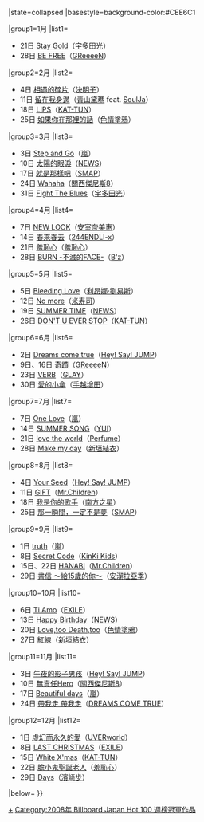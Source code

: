 {{Navbox
|bodyclass=hlist
|name=Billboard JAPAN Hot 100 週榜冠軍 (2008年)
|title=[[Billboard JAPAN]] [[Billboard Japan Hot 100|Hot 100]] 週榜冠軍作品及獲得者{{#if:{{{1|}}}|（{{{1|}}}）|}}
|state=<includeonly>collapsed</includeonly>
|basestyle=background-color:#CEE6C1

|group1=1月
|list1=
*21日 [[HEART STATION/Stay Gold|Stay Gold]]（[[宇多田光]]）
*28日 [[BE FREE/涙空|BE FREE]]（[[GReeeeN]]）
|group2=2月
|list2=
*4日 [[相遇的碎片]]（[[決明子 (團體)|決明子]]）
*11日 [[留在我身邊]]（[[青山黛瑪]] feat. [[SoulJa]]）
*18日 [[LIPS]]（[[KAT-TUN]]）
*25日 [[如果你在那裡的話]]（[[色情塗鴉]]）
|group3=3月
|list3=
*3日 [[Step and Go]]（[[嵐]]）
*10日 [[太陽的眼淚]]（[[NEWS]]）
*17日 [[就是那樣吧/White Message|就是那樣吧]]（[[SMAP]]）
*24日 [[Wahaha]]（[[關西傑尼斯8]]）
*31日 [[Fight The Blues]]（[[宇多田光]]）
|group4=4月
|list4=
*7日 [[60s 70s 80s|NEW LOOK]]（[[安室奈美惠]]）
*14日 [[春來春去]]（[[堂本剛|244ENDLI-x]]）
*21日 [[羞恥心 (單曲)|羞恥心]]（[[羞恥心 (組合)|羞恥心]]）
*28日 [[BURN -不滅的FACE-]]（[[B'z]]）
|group5=5月
|list5=
*5日 [[Bleeding Love]]（[[利昂娜·劉易斯]]）
*12日 [[No more]]（[[堂本光一|米寿司]]）
*19日 [[SUMMER TIME]]（[[NEWS]]）
*26日 [[DON'T U EVER STOP]]（[[KAT-TUN]]）
|group6=6月
|list6=
*2日 [[Dreams come true (Hey! Say! JUMP單曲)|Dreams come true]]（[[Hey! Say! JUMP]]）
*9日、16日 [[奇蹟 (GReeeeN單曲)|奇蹟]]（[[GReeeeN]]）
*23日 [[VERB]]（[[GLAY]]）
*30日 [[愛的小傘]]（[[手越增田]]）
|group7=7月
|list7=
*7日 [[One Love (嵐)|One Love]]（[[嵐]]）
*14日 [[SUMMER SONG]]（[[YUI]]）
*21日 [[love the world]]（[[Perfume (日本音乐团体)|Perfume]]）
*28日 [[Make my day]]（[[新垣結衣]]）
|group8=8月
|list8=
*4日 [[Your Seed/冒險騎士|Your Seed]]（[[Hey! Say! JUMP]]）
*11日 [[GIFT (Mr.Children單曲)|GIFT]]（[[Mr.Children]]）
*18日 [[我是你的歌手]]（[[南方之星]]）
*25日 [[那一瞬間，一定不是夢]]（[[SMAP]]）
|group9=9月
|list9=
*1日 [[truth/前往風的彼方|truth]]（[[嵐]]）
*8日 [[Secret Code]]（[[近畿小子|KinKi Kids]]）
*15日、22日 [[HANABI (Mr.Children單曲)|HANABI]]（[[Mr.Children]]）
*29日 [[書信 ～給15歲的你～]]（[[安潔拉亞季]]）
|group10=10月
|list10=
*6日 [[The Birthday ～我愛你～|Ti Amo]]（[[放浪兄弟|EXILE]]）
*13日 [[Happy Birthday (NEWS單曲)|Happy Birthday]]（[[NEWS]]）
*20日 [[Love,too Death,too]]（[[色情塗鴉]]）
*27日 [[紅線 (新垣結衣單曲)|紅線]]（[[新垣結衣]]）
|group11=11月
|list11=
*3日 [[午夜的影子男孩]]（[[Hey! Say! JUMP]]）
*10日 [[無責任Hero]]（[[關西傑尼斯8]]）
*17日 [[Beautiful days (嵐)|Beautiful days]]（[[嵐]]）
*24日 [[帶我走 帶我走]]（[[DREAMS COME TRUE]]）
|group12=12月
|list12=
*1日 [[虛幻而永久的愛]]（[[UVERworld]]）
*8日 [[LAST CHRISTMAS (EXILE單曲)|LAST CHRISTMAS]]（[[放浪兄弟|EXILE]]）
*15日 [[White X'mas]]（[[KAT-TUN]]）
*22日 [[膽小鬼聖誕老人]]（[[羞恥心 (組合)|羞恥心]]）
*29日 [[Days/GREEN|Days]]（[[濱崎步]]）

|below={{Billboard JAPAN 單曲週榜冠軍／年份別模板}}
}}<noinclude>[[Category:2008年 Billboard Japan Hot 100 週榜冠軍作品|+]]</noinclude>
<includeonly>[[Category:2008年 Billboard Japan Hot 100 週榜冠軍作品]]</includeonly>